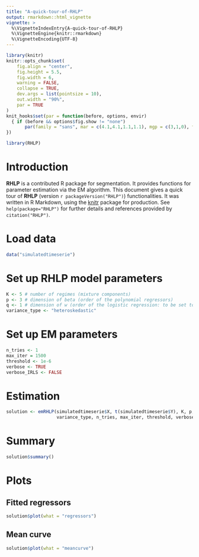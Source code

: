 ```yaml
---
title: "A-quick-tour-of-RHLP"
output: rmarkdown::html_vignette
vignette: >
  %\VignetteIndexEntry{A-quick-tour-of-RHLP}
  %\VignetteEngine{knitr::rmarkdown}
  %\VignetteEncoding{UTF-8}
---
```


```r
library(knitr)
knitr::opts_chunk$set(
	fig.align = "center",
	fig.height = 5.5,
	fig.width = 6,
	warning = FALSE,
	collapse = TRUE,
	dev.args = list(pointsize = 10),
	out.width = "90%",
	par = TRUE
)
knit_hooks$set(par = function(before, options, envir)
  { if (before && options$fig.show != "none") 
       par(family = "sans", mar = c(4.1,4.1,1.1,1.1), mgp = c(3,1,0), tcl = -0.5)
})
```

```r
library(RHLP)
```

# Introduction

**RHLP** is a contributed R package for segmentation. It provides functions for parameter estimation via the EM algorithm. This document gives a quick tour of **RHLP** (version `r packageVersion("RHLP")`) functionalities. It was written in R Markdown, using the [knitr](https://cran.r-project.org/package=knitr) package for production. 
See `help(package="RHLP")` for further details and references provided by `citation("RHLP")`.

# Load data

```r
data("simulatedtimeserie")
```

# Set up RHLP model parameters

```r
K <- 5 # number of regimes (mixture components)
p <- 3 # dimension of beta (order of the polynomial regressors)
q <- 1 # dimension of w (order of the logistic regression: to be set to 1 for segmentation)
variance_type <- "heteroskedastic"
```

# Set up EM parameters

```r
n_tries <- 1
max_iter = 1500
threshold <- 1e-6
verbose <- TRUE
verbose_IRLS <- FALSE
```

# Estimation

```r
solution <- emRHLP(simulatedtimeserie$X, t(simulatedtimeserie$Y), K, p, q, 
                   variance_type, n_tries, max_iter, threshold, verbose, verbose_IRLS)
```

# Summary

```r
solution$summary()
```

# Plots

## Fitted regressors

```r
solution$plot(what = "regressors")
```

## Mean curve

```r
solution$plot(what = "meancurve")
```
